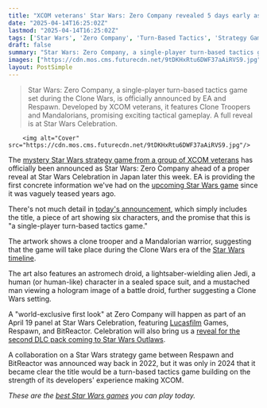 ```yaml
---
title: "XCOM veterans' Star Wars: Zero Company revealed 5 days early as 'a single-player turn-based tactics game' with clone troopers and Mandalorians"
date: "2025-04-14T16:25:02Z"
lastmod: "2025-04-14T16:25:02Z"
tags: ['Star Wars', 'Zero Company', 'Turn-Based Tactics', 'Strategy Game', 'Single-Player', 'Clone Wars', 'Respawn', 'BitReactor', 'EA', 'PC', 'Console']
draft: false
summary: "Star Wars: Zero Company, a single-player turn-based tactics game set during the Clone Wars, is officially announced by EA and Respawn. Developed by XCOM veterans, it features Clone Troopers and Mandalorians, promising exciting tactical gameplay.  A full reveal is at Star Wars Celebration."
images: ["https://cdn.mos.cms.futurecdn.net/9tDKHxRtu6DWF37aAiRVS9.jpg"]
layout: PostSimple
---
```

> Star Wars: Zero Company, a single-player turn-based tactics game set during the Clone Wars, is officially announced by EA and Respawn. Developed by XCOM veterans, it features Clone Troopers and Mandalorians, promising exciting tactical gameplay.  A full reveal is at Star Wars Celebration.


        <img alt="Cover" src="https://cdn.mos.cms.futurecdn.net/9tDKHxRtu6DWF37aAiRVS9.jpg"/>
        
The [mystery Star Wars strategy game from a group of XCOM veterans](https://www.gamesradar.com/games/strategy/that-mystery-star-wars-strategy-game-is-actually-a-tactics-game-from-a-bunch-of-xcom-veterans-and-suddenly-im-a-lot-more-excited-for-it/) has officially been announced as Star Wars: Zero Company ahead of a proper reveal at Star Wars Celebration in Japan later this week. EA is providing the first concrete information we've had on the [upcoming Star Wars game](https://www.gamesradar.com/upcoming-star-wars-games/) since it was vaguely teased years ago.

There's not much detail in [today's announcement](https://www.ea.com/games/starwars/zero-company), which simply includes the title, a piece of art showing six characters, and the promise that this is "a single-player turn-based tactics game."

The artwork shows a clone trooper and a Mandalorian warrior, suggesting that the game will take place during the Clone Wars era of the [Star Wars timeline](https://www.gamesradar.com/star-wars-timeline/).

The art also features an astromech droid, a lightsaber-wielding alien Jedi, a human (or human-like) character in a sealed space suit, and a mustached man viewing a hologram image of a battle droid, further suggesting a Clone Wars setting.

A "world-exclusive first look" at Zero Company will happen as part of an April 19 panel at Star Wars Celebration, featuring [Lucasfilm](https://www.gamesradar.com/tag/lucasfilm/) Games, Respawn, and BitReactor. Celebration will also bring us a [reveal for the second DLC pack coming to Star Wars Outlaws](https://www.gamesradar.com/games/open-world/star-wars-outlaws-dlc-2-will-officially-be-revealed-at-star-wars-celebration-japan-but-in-the-meantime-weve-got-a-teaser-image-showing-the-return-of-a-fan-favorite-from-clone-wars/).

A collaboration on a Star Wars strategy game between Respawn and BitReactor was announced way back in 2022, but it was only in 2024 that it became clear the title would be a turn-based tactics game building on the strength of its developers' experience making XCOM.

*These are the *[<em>best Star Wars games</em>](https://www.gamesradar.com/best-star-wars-games/)* you can play today.*
        
